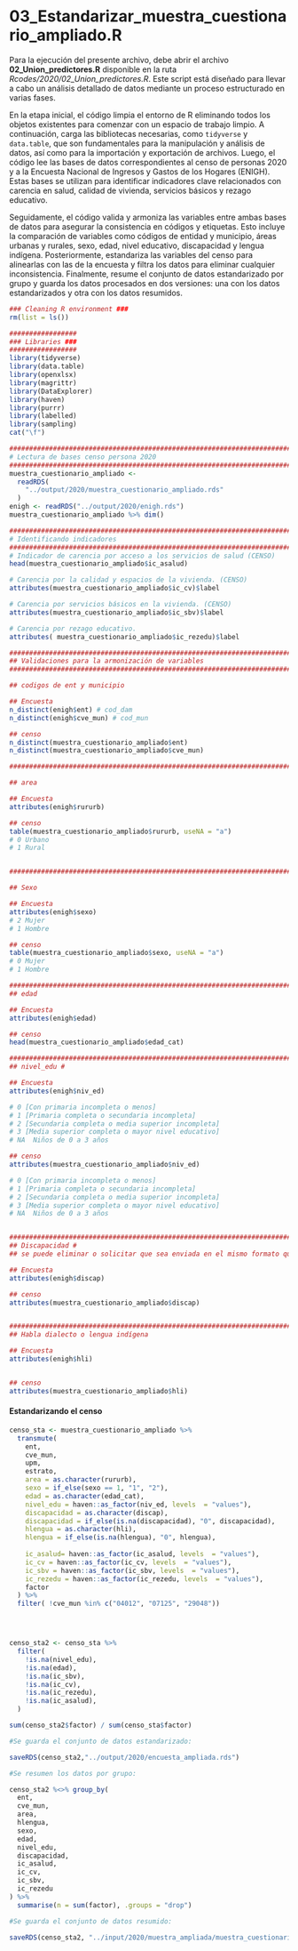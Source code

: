 # 03_Estandarizar_muestra_cuestionario_ampliado.R

Para la ejecución del presente archivo, debe abrir el archivo **02_Union_predictores.R** disponible en la ruta *Rcodes/2020/02_Union_predictores.R*. Este script está diseñado para llevar a cabo un análisis detallado de datos mediante un proceso estructurado en varias fases.

En la etapa inicial, el código limpia el entorno de R eliminando todos los objetos existentes para comenzar con un espacio de trabajo limpio. A continuación, carga las bibliotecas necesarias, como `tidyverse` y `data.table`, que son fundamentales para la manipulación y análisis de datos, así como para la importación y exportación de archivos. Luego, el código lee las bases de datos correspondientes al censo de personas 2020 y a la Encuesta Nacional de Ingresos y Gastos de los Hogares (ENIGH). Estas bases se utilizan para identificar indicadores clave relacionados con carencia en salud, calidad de vivienda, servicios básicos y rezago educativo.

Seguidamente, el código valida y armoniza las variables entre ambas bases de datos para asegurar la consistencia en códigos y etiquetas. Esto incluye la comparación de variables como códigos de entidad y municipio, áreas urbanas y rurales, sexo, edad, nivel educativo, discapacidad y lengua indígena. Posteriormente, estandariza las variables del censo para alinearlas con las de la encuesta y filtra los datos para eliminar cualquier inconsistencia. Finalmente, resume el conjunto de datos estandarizado por grupo y guarda los datos procesados en dos versiones: una con los datos estandarizados y otra con los datos resumidos.


```r
### Cleaning R environment ###
rm(list = ls())

#################
### Libraries ###
#################
library(tidyverse)
library(data.table)
library(openxlsx)
library(magrittr)
library(DataExplorer)
library(haven)
library(purrr)
library(labelled)
library(sampling)
cat("\f")

################################################################################
# Lectura de bases censo persona 2020
################################################################################
muestra_cuestionario_ampliado <-
  readRDS(
    "../output/2020/muestra_cuestionario_ampliado.rds"
  )
enigh <- readRDS("../output/2020/enigh.rds")
muestra_cuestionario_ampliado %>% dim()

################################################################################
# Identificando indicadores 
################################################################################
# Indicador de carencia por acceso a los servicios de salud (CENSO)
head(muestra_cuestionario_ampliado$ic_asalud)

# Carencia por la calidad y espacios de la vivienda. (CENSO)
attributes(muestra_cuestionario_ampliado$ic_cv)$label	

# Carencia por servicios básicos en la vivienda. (CENSO)
attributes(muestra_cuestionario_ampliado$ic_sbv)$label

# Carencia por rezago educativo. 
attributes( muestra_cuestionario_ampliado$ic_rezedu)$label

################################################################################
## Validaciones para la armonización de variables
################################################################################

## codigos de ent y municipio 

## Encuesta 
n_distinct(enigh$ent) # cod_dam
n_distinct(enigh$cve_mun) # cod_mun

## censo 
n_distinct(muestra_cuestionario_ampliado$ent)
n_distinct(muestra_cuestionario_ampliado$cve_mun)

################################################################################

## area 

## Encuesta 
attributes(enigh$rururb) 

## censo 
table(muestra_cuestionario_ampliado$rururb, useNA = "a")
# 0	Urbano
# 1	Rural


################################################################################

## Sexo 

## Encuesta 
attributes(enigh$sexo) 
# 2	Mujer
# 1	Hombre

## censo 
table(muestra_cuestionario_ampliado$sexo, useNA = "a")
# 0	Mujer
# 1	Hombre

################################################################################
## edad 

## Encuesta 
attributes(enigh$edad) 

## censo 
head(muestra_cuestionario_ampliado$edad_cat)

################################################################################
## nivel_edu # 

## Encuesta 
attributes(enigh$niv_ed) 

# 0 [Con primaria incompleta o menos]                 
# 1 [Primaria completa o secundaria incompleta]       
# 2 [Secundaria completa o media superior incompleta] 
# 3 [Media superior completa o mayor nivel educativo] 
# NA  Niños de 0 a 3 años

## censo 
attributes(muestra_cuestionario_ampliado$niv_ed)

# 0 [Con primaria incompleta o menos]                 
# 1 [Primaria completa o secundaria incompleta]       
# 2 [Secundaria completa o media superior incompleta] 
# 3 [Media superior completa o mayor nivel educativo] 
# NA  Niños de 0 a 3 años


################################################################################
## Discapacidad # 
## se puede eliminar o solicitar que sea enviada en el mismo formato que la encuesta 

## Encuesta 
attributes(enigh$discap) 

## censo
attributes(muestra_cuestionario_ampliado$discap) 


################################################################################
## Habla dialecto o lengua indígena

## Encuesta 
attributes(enigh$hli) 


## censo
attributes(muestra_cuestionario_ampliado$hli)
```

#### Estandarizando el censo {-}

```r
censo_sta <- muestra_cuestionario_ampliado %>%
  transmute(
    ent,
    cve_mun,
    upm,
    estrato,
    area = as.character(rururb),
    sexo = if_else(sexo == 1, "1", "2"),
    edad = as.character(edad_cat),
    nivel_edu = haven::as_factor(niv_ed, levels  = "values"),
    discapacidad = as.character(discap),
    discapacidad = if_else(is.na(discapacidad), "0", discapacidad),
    hlengua = as.character(hli),
    hlengua = if_else(is.na(hlengua), "0", hlengua),
    
    ic_asalud= haven::as_factor(ic_asalud, levels  = "values"),
    ic_cv = haven::as_factor(ic_cv, levels  = "values"),
    ic_sbv = haven::as_factor(ic_sbv, levels  = "values"),
    ic_rezedu = haven::as_factor(ic_rezedu, levels  = "values"),
    factor
  ) %>% 
  filter( !cve_mun %in% c("04012", "07125", "29048"))




censo_sta2 <- censo_sta %>%
  filter(
    !is.na(nivel_edu),
    !is.na(edad),
    !is.na(ic_sbv),
    !is.na(ic_cv),
    !is.na(ic_rezedu),
    !is.na(ic_asalud),
  )

sum(censo_sta2$factor) / sum(censo_sta$factor)

#Se guarda el conjunto de datos estandarizado:

saveRDS(censo_sta2,"../output/2020/encuesta_ampliada.rds")

#Se resumen los datos por grupo:

censo_sta2 %<>% group_by(
  ent,
  cve_mun,
  area,
  hlengua,
  sexo,
  edad,
  nivel_edu,
  discapacidad,
  ic_asalud,
  ic_cv,
  ic_sbv,
  ic_rezedu
) %>%
  summarise(n = sum(factor), .groups = "drop") 

#Se guarda el conjunto de datos resumido:

saveRDS(censo_sta2, "../input/2020/muestra_ampliada/muestra_cuestionario_ampliado.rds")
```
